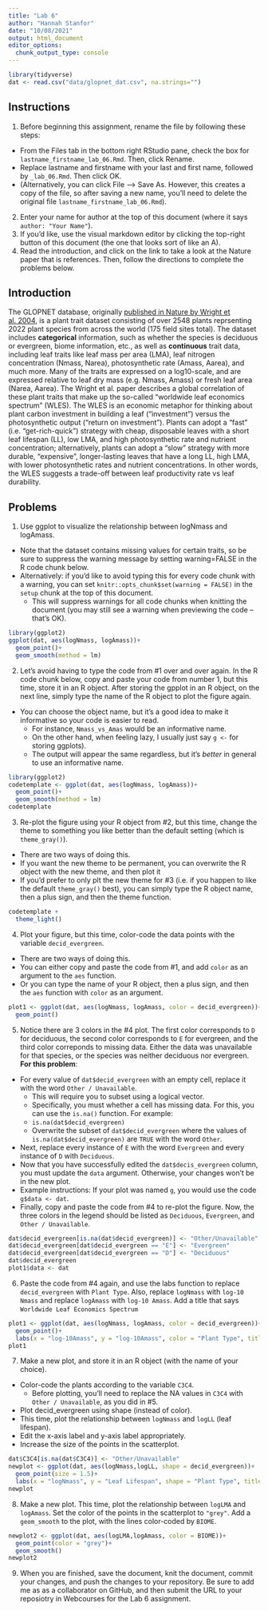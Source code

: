```yaml
---
title: "Lab 6"
author: "Hannah Stanfor"
date: "10/08/2021"
output: html_document
editor_options: 
  chunk_output_type: console
---
```


```r
library(tidyverse)
dat <- read.csv("data/glopnet_dat.csv", na.strings="")
```

## Instructions

1. Before beginning this assignment, rename the file by following these steps:
  - From the Files tab in the bottom right RStudio pane, check the box for `lastname_firstname_lab_06.Rmd`. Then, click Rename.
  - Replace lastname and firstname with your last and first name, followed by `_lab_06.Rmd`. Then click OK.
  - (Alternatively, you can click File --> Save As. However, this creates a copy of the file, so after saving a new name, you'll need to delete the original file `lastname_firstname_lab_06.Rmd`).
2. Enter your name for author at the top of this document (where it says `author: "Your Name"`).
3. If you'd like, use the visual markdown editor by clicking the top-right button of this document (the one that looks sort of like an A).
4. Read the introduction, and click on the link to take a look at the Nature paper that is references. Then, follow the directions to complete the problems below.

## Introduction

The GLOPNET database, originally [published in Nature by Wright et al. 2004](https://www.nature.com/articles/nature02403), is a plant trait dataset consisting of over 2548 plants reprsenting 2022 plant species from across the world (175 field sites total). The dataset includes **categorical** information, such as whether the species is deciduous or evergreen, biome information, etc., as well as **continuous** trait data, including leaf traits like leaf mass per area (LMA), leaf nitrogen concentration (Nmass, Narea), photosynthetic rate (Amass, Aarea), and much more. Many of the traits are expressed on a log10-scale, and are expressed relative to leaf dry mass (e.g. Nmass, Amass) or fresh leaf area (Narea, Aarea). The Wright et al. paper describes a global correlation of these plant traits that make up the so-called "worldwide leaf economics spectrum" (WLES). The WLES is an economic metaphor for thinking about plant carbon investment in building a leaf ("investment") versus the photosynthetic output ("return on investment"). Plants can adopt a "fast" (i.e. "get-rich-quick") strategy with cheap, disposable leaves with a short leaf lifespan (LL), low LMA, and high photosynthetic rate and nutrient concentration; alternatively, plants can adopt a "slow" strategy with more durable, "expensive", longer-lasting leaves that have a long LL, high LMA, with lower photosynthetic rates and nutrient concentrations. In other words, the WLES suggests a trade-off between leaf productivity rate vs leaf durability.

## Problems

1. Use ggplot to visualize the relationship between logNmass and logAmass.

- Note that the dataset contains missing values for certain traits, so be sure to suppress the warning message by setting warning=FALSE in the R code chunk below.
- Alternatively: if you'd like to avoid typing this for every code chunk with a warning, you can set `knitr::opts_chunk$set(warning = FALSE)` in the `setup` chunk at the top of this document.
  - This will suppress warnings for all code chunks when knitting the document (you may still see a warning when previewing the code -- that's OK).

```r
library(ggplot2)
ggplot(dat, aes(logNmass, logAmass))+
  geom_point()+
  geom_smooth(method = lm)

```

2. Let's avoid having to type the code from #1 over and over again. In the R code chunk below, copy and paste your code from number 1, but this time, store it in an R object. After storing the gpplot in an R object, on the next line, simply type the name of the R object to plot the figure again.

- You can choose the object name, but it's a good idea to make it informative so your code is easier to read.
  - For instance, `Nmass_vs_Amas` would be an informative name.
  - On the other hand, when feeling lazy, I usually just say `g <- ` for storing ggplots).
  - The output will appear the same regardless, but it's *better* in general to use an informative name.
  
```r
library(ggplot2)
codetemplate <- ggplot(dat, aes(logNmass, logAmass))+
  geom_point()+
  geom_smooth(method = lm)
codetemplate
```

3. Re-plot the figure using your R object from #2, but this time, change the theme to something you like better than the default setting (which is `theme_gray()`).

- There are two ways of doing this.
 - If you want the new theme to be permanent, you can overwrite the R object with the new theme, and then plot it
 - If you'd prefer to only plt the new theme for #3 (i.e. if you happen to like the default `theme_gray()` best), you can simply type the R object name, then a plus sign, and then the theme function.

```r
codetemplate +
  theme_light()
```

4. Plot your figure, but this time, color-code the data points with the variable `decid_evergreen`.

- There are two ways of doing this.
 - You can either copy and paste the code from #1, and add `color` as an argument to the `aes` function.
 - Or you can type the name of your R object, then a plus sign, and then the `aes` function with `color` as an argument.
```r
plot1 <- ggplot(dat, aes(logNmass, logAmass, color = decid_evergreen))+
  geom_point()
```

5. Notice there are 3 colors in the #4 plot. The first color corresponds to `D` for deciduous, the second color corresponds to `E` for evergreen, and the third color correponds to missing data. Either the data was unavailable for that species, or the species was neither deciduous nor evergreen. **For this problem**:

- For every value of `dat$decid_evergreen` with an empty cell, replace it with the word `Other / Unavailable`.
  - This will require you to subset using a logical vector.
  - Specifically, you must whether a cell has missing data. For this, you can use the `is.na()` function. For example:
   - `is.na(dat$decid_evergreen)`
  - Overwrite the subset of `dat$decid_evergreen` where the values of `is.na(dat$decid_evergreen)` are `TRUE` with the word `Other`.
- Next, replace every instance of `E` with the word `Evergreen` and every instance of `D` with `Deciduous`.
- Now that you have successfully edited the `dat$decis_evergreen` column, you must update the `data` argument. Otherwise, your changes won't be in the new plot.
 - Example instructions: If your plot was named `g`, you would use the code `g$data <- dat`.
- Finally, copy and paste the code from #4 to re-plot the figure. Now, the three colors in the legend should be listed as `Deciduous`, `Evergreen`, and `Other / Unavailable`.

```r
dat$decid_evergreen[is.na(dat$decid_evergreen)] <- "Other/Unavailable"
dat$decid_evergreen[dat$decid_evergreen == "E"] <- "Evergreen"
dat$decid_evergreen[dat$decid_evergreen == "D"] <- "Deciduous"
dat$decid_evergreen
plot1$data <- dat

```

6. Paste the code from #4 again, and use the labs function to replace `decid_evergreen` with `Plant Type`. Also, replace `logNmass` with `log-10 Nmass` and replace `logAmass` with `log-10 Amass`. Add a title that says `Worldwide Leaf Economics Spectrum`

```r
plot1 <- ggplot(dat, aes(logNmass, logAmass, color = decid_evergreen))+
  geom_point()+
  labs(x = "log-10Amass", y = "log-10Amass", color = "Plant Type", title = "Worldwide Leaf Economics Spectrum")
plot1

```

7. Make a new plot, and store it in an R object (with the name of your choice).

- Color-code the plants according to the variable `C3C4`.
  - Before plotting, you'll need to replace the NA values in `C3C4` with `Other / Unavailable`, as you did in #5.
- Plot decid_evergreen using shape (instead of color).
- This time, plot the relationship between `logNmass` and `logLL` (leaf lifespan).
- Edit the x-axis label and y-axis label appropriately. 
- Increase the size of the points in the scatterplot.

```r
dat$C3C4[is.na(dat$C3C4)] <- "Other/Unavailable"
newplot <- ggplot(dat, aes(logNmass,logLL, shape = decid_evergreen))+
  geom_point(size = 1.5)+
  labs(x = "logNmass", y = "Leaf Lifespan", shape = "Plant Type", title ="Worldwide Leaf Economics Spectrum")
newplot
```

8. Make a new plot. This time, plot the relationship between `logLMA` and `logAmass`. Set the color of the points in the scatterplot to `"grey"`. Add a `geom_smooth` to the plot, with the lines color-coded by `BIOME`.

```r
newplot2 <- ggplot(dat, aes(logLMA,logAmass, color = BIOME))+
  geom_point(color = "grey")+
  geom_smooth()
newplot2
```

9. When you are finished, save the document, knit the document, commit your changes, and push the changes to your repository. Be sure to add me as as a collaborator on GitHub, and then submit the URL to your reposiotry in Webcourses for the Lab 6 assignment.